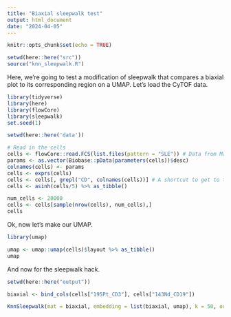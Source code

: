```yaml
---
title: "Biaxial sleepwalk test"
output: html_document
date: "2024-04-05"
---
```


```r
knitr::opts_chunk$set(echo = TRUE)
```

```r
setwd(here::here("src"))
source("knn_sleepwalk.R")
```

Here, we're going to test a modification of sleepwalk that compares a biaxial plot to its corresponding region on a UMAP. Let's load the CyTOF data.

```r
library(tidyverse)
library(here)
library(flowCore)
library(sleepwalk)
set.seed(1)

setwd(here::here('data'))

# Read in the cells
cells <- flowCore::read.FCS(list.files(pattern = "SLE")) # Data from Marie Burns
params <- as.vector(Biobase::pData(parameters(cells))$desc)
colnames(cells) <- params
cells <- exprs(cells) 
cells <- cells[, grepl("CD", colnames(cells))] # A shortcut to get to the surface markers we care about
cells <- asinh(cells/5) %>% as_tibble()

num_cells <- 20000
cells <- cells[sample(nrow(cells), num_cells),]
cells
```

Ok, now let's make our UMAP.

```r
library(umap)

umap <- umap::umap(cells)$layout %>% as_tibble()
umap
```
And now for the sleepwalk hack.

```r
setwd(here::here("output"))

biaxial <- bind_cols(cells["195Pt_CD3"], cells["143Nd_CD19"])

KnnSleepwalk(mat = biaxial, embedding = list(biaxial, umap), k = 50, output_file = paste0("knn_sleepwalk_biaxial_test", "_", num_cells, ".html"), point_size = 4, dimr_names = c("", ""))
```


